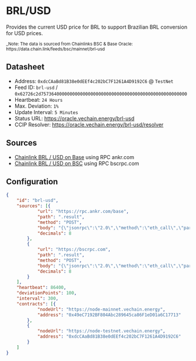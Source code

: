# BRL/USD

Provides the current USD price for BRL to support Brazilian BRL conversion for USD prices.

<small>
_Note: The data is sourced from Chainlinks BSC & Base Oracle: https://data.chain.link/feeds/bsc/mainnet/brl-usd
</small>

## Datasheet

* Address: `0xdcCAaBd81B38e0dEEf4c202bC7F1261A4D9192C6` @ `TestNet`
* Feed ID: `brl-usd` / `0x62726c2d75736400000000000000000000000000000000000000000000000000`
* Heartbeat: `24 Hours`
* Max. Deviation: `1%`
* Update Interval: `5 Minutes`
* Status URL: https://oracle.vechain.energy/brl-usd
* CCIP Resolver: https://oracle.vechain.energy/brl-usd/resolver

## Sources

* [Chainlink BRL / USD on Base](https://data.chain.link/feeds/base/base/brl-usd) using RPC ankr.com
* [Chainlink BRL / USD on BSC](https://data.chain.link/feeds/bsc/mainnet/brl-usd) using RPC bscrpc.com

## Configuration

```json
{
    "id": "brl-usd",
    "sources": [{
            "url": "https://rpc.ankr.com/base",
            "path": ".result",
            "method": "POST",
            "body": "{\"jsonrpc\":\"2.0\",\"method\":\"eth_call\",\"params\":[{\"to\":\"0x0b0E64c05083FdF9ED7C5D3d8262c4216eFc9394\",\"data\":\"0x50d25bcd\"},\"latest\"],\"id\":\"1\"}",
            "decimals": 8
        },
        {
            "url": "https://bscrpc.com",
            "path": ".result",
            "method": "POST",
            "body": "{\"jsonrpc\":\"2.0\",\"method\":\"eth_call\",\"params\":[{\"to\":\"0x5cb1Cb3eA5FB46de1CE1D0F3BaDB3212e8d8eF48\",\"data\":\"0x50d25bcd\"},\"latest\"],\"id\":\"1\"}",
            "decimals": 8
        }
    ],
    "heartbeat": 86400,
    "deviationPoints": 100,
    "interval": 300,
    "contracts": [{
            "nodeUrl": "https://node-mainnet.vechain.energy",
            "address": "0x49eC7192BF804Abc289645ca86F1eD01a6C17713"
        },
        {
            "nodeUrl": "https://node-testnet.vechain.energy",
            "address": "0xdcCAaBd81B38e0dEEf4c202bC7F1261A4D9192C6"
        }
    ]
}
```